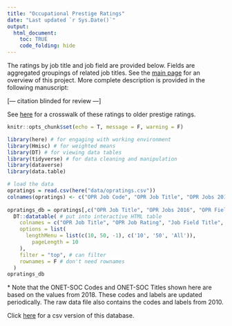 ```yaml
---
title: "Occupational Prestige Ratings"
date: "Last updated `r Sys.Date()`"
output: 
  html_document:
    toc: TRUE
    code_folding: hide
---
```


The ratings by job title and job field are provided below. Fields are aggregated groupings of related job titles. See the [main page](https://occupational-prestige.github.io/opratings/index.html) for an overview of this project. More complete description is provided in the following manuscript:

[--- citation blinded for review ---]
<!-- 
> <font size="3">Hughes, B. T., Srivastava, S., Leszko, M., & Condon, D. M. (under review). Occupational Prestige: The Psychosocial Indicator of Socioeconomic Status. *Journal TBD*.</font>
-->

See [here](https://occupational-prestige.github.io/opratings/opcrosswalk.html) for a crosswalk of these ratings to older prestige ratings.

```r
knitr::opts_chunk$set(echo = T, message = F, warning = F)
```

```r
library(here) # for engaging with working environment
library(Hmisc) # for weighted means
library(DT) # for viewing data tables
library(tidyverse) # for data cleaning and manipulation
library(dataverse)
library(data.table)
```

```r
# load the data 
opratings = read.csv(here("data/opratings.csv"))
colnames(opratings) <- c("OPR Job Code", "OPR Job Title", "OPR Jobs 2016", "OPR Field Code", "OPR Field Title", "OPR Field 2016", "ONET SOC 2018 Code", "ONET SOC 2018 Title", "ONET SOC 2010 Code", "ONET SOC 2010 Title", "Census Code 1980", "Census Title 1980", "GSS Ratings 1989", "Census Code 2010", "Census Titles 2010", "GSS Ratings 2012")
                
opratings_db = opratings[,c("OPR Job Title", "OPR Jobs 2016", "OPR Field Title", "OPR Field 2016", "ONET SOC 2018 Code", "ONET SOC 2018 Title")] %>%
  DT::datatable( # put into interactive HTML table
    colnames = c("OPR Job Title", "OPR Job Rating", "Job Field Title", "Avg Field Rating", "ONET-SOC Code*", "ONET-SOC Title*"), #colnames
    options = list(
      lengthMenu = list(c(10, 50, -1), c('10', '50', 'All')),
        pageLength = 10
    ),
    filter = "top", # can filter
    rownames = F # don't need rownames
  )
opratings_db
```

\* Note that the ONET-SOC Codes and ONET-SOC Titles shown here are based on the values from 2018. These codes and labels are updated periodically. The raw data file also contains the codes and labels from 2010.

Click [here](https://raw.githubusercontent.com/occupational-prestige/opratings/main/data/opratings.csv) for a csv version of this database.


